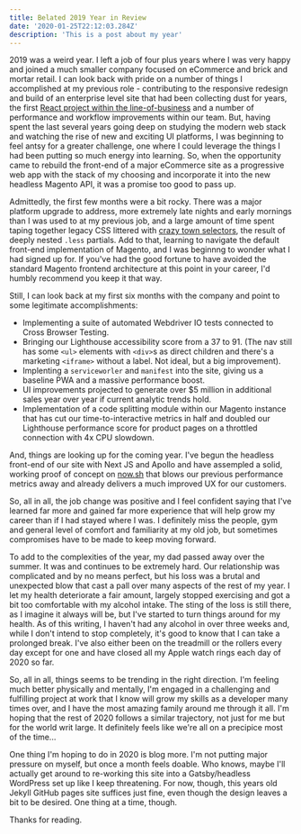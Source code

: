 ```yaml
---
title: Belated 2019 Year in Review
date: '2020-01-25T22:12:03.284Z'
description: 'This is a post about my year'
---
```


2019 was a weird year. I left a job of four plus years where I was very happy and joined a much smaller company focused on eCommerce and brick and mortar retail. I can look back with pride on a number of things I accomplished at my previous role - contributing to the responsive redesign and build of an enterprise level site that had been collecting dust for years, the first [React project within the line-of-business](https://www.wellsfargoadvisors.com/planning/ira-potential/index.htm) and a number of performance and workflow improvements within our team. But, having spent the last several years going deep on studying the modern web stack and watching the rise of new and exciting UI platforms, I was beginning to feel antsy for a greater challenge, one where I could leverage the things I had been putting so much energy into learning. So, when the opportunity came to rebuild the front-end of a major eCommerce site as a progressive web app with the stack of my choosing and incorporate it into the new headless Magento API, it was a promise too good to pass up.

Admittedly, the first few months were a bit rocky. There was a major platform upgrade to address, more extremely late nights and early mornings than I was used to at my previous job, and a large amount of time spent taping together legacy CSS littered with [crazy town selectors](https://css-tricks.com/crazy-town-selectors/), the result of deeply nested `.less` partials. Add to that, learning to navigate the default front-end implementation of Magento, and I was beginnng to wonder what I had signed up for. If you've had the good fortune to have avoided the standard Magento frontend architecture at this point in your career, I'd humbly recommend you keep it that way.

Still, I can look back at my first six months with the company and point to some legitimate accomplishments:

- Implementing a suite of automated Webdriver IO tests connected to Cross Browser Testing.
- Bringing our Lighthouse accessibility score from a 37 to 91. (The nav still has some `<ul>` elements with `<div>`s as direct children and there's a marketing `<iframe>` without a label. Not ideal, but a big improvement).
- Implenting a `serviceworler` and `manifest` into the site, giving us a baseline PWA and a massive performance boost.
- UI improvements projected to generate over \$5 million in additional sales year over year if current analytic trends hold.
- Implementation of a code splitting module within our Magento instance that has cut our time-to-interactive metrics in half and doubled our Lighthouse performance score for product pages on a throttled connection with 4x CPU slowdown.

And, things are looking up for the coming year. I've begun the headless front-end of our site with Next JS and Apollo and have assempled a solid, working proof of concept on [now.sh](https://now.sh) that blows our previous performance metrics away and already delivers a much improved UX for our customers.

So, all in all, the job change was positive and I feel confident saying that I've learned far more and gained far more experience that will help grow my career than if I had stayed where I was. I definitely miss the people, gym and general level of comfort and familiarity at my old job, but sometimes compromises have to be made to keep moving forward.

To add to the complexities of the year, my dad passed away over the summer. It was and continues to be extremely hard. Our relationship was complicated and by no means perfect, but his loss was a brutal and unexpected blow that cast a pall over many aspects of the rest of my year. I let my health deteriorate a fair amount, largely stopped exercising and got a bit too comfortable with my alcohol intake. The sting of the loss is still there, as I imagine it always will be, but I've started to turn things around for my health. As of this writing, I haven't had any alcohol in over three weeks and, while I don't intend to stop completely, it's good to know that I can take a prolonged break. I've also either been on the treadmill or the rollers every day except for one and have closed all my Apple watch rings each day of 2020 so far.

So, all in all, things seems to be trending in the right direction. I'm feeling much better physically and mentally, I'm engaged in a challenging and fulfilling project at work that I know will grow my skills as a developer many times over, and I have the most amazing family around me through it all. I'm hoping that the rest of 2020 follows a similar trajectory, not just for me but for the world writ large. It definitely feels like we're all on a precipice most of the time...

One thing I'm hoping to do in 2020 is blog more. I'm not putting major pressure on myself, but once a month feels doable. Who knows, maybe I'll actually get around to re-working this site into a Gatsby/headless WordPress set up like I keep threatening. For now, though, this years old Jekyll GitHub pages site suffices just fine, even though the design leaves a bit to be desired. One thing at a time, though.

Thanks for reading.
